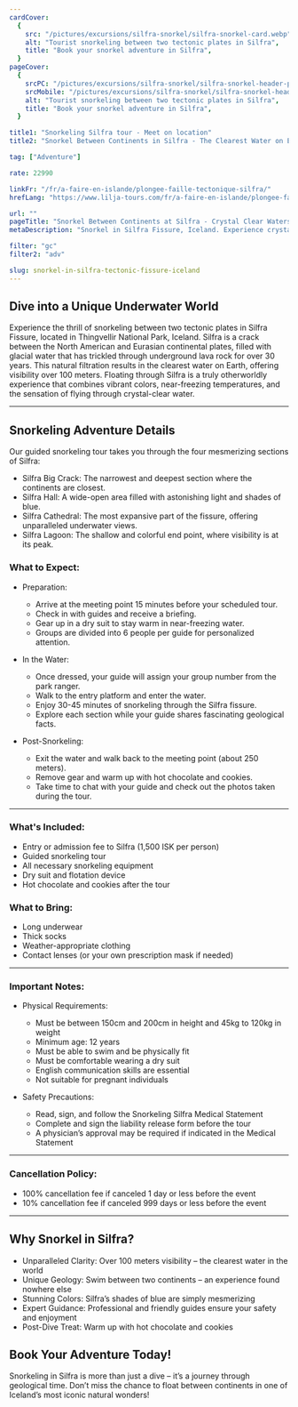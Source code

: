 ```yaml
---
cardCover:
  {
    src: "/pictures/excursions/silfra-snorkel/silfra-snorkel-card.webp",
    alt: "Tourist snorkeling between two tectonic plates in Silfra",
    title: "Book your snorkel adventure in Silfra",
  }
pageCover:
  {
    srcPC: "/pictures/excursions/silfra-snorkel/silfra-snorkel-header-pc.webp",
    srcMobile: "/pictures/excursions/silfra-snorkel/silfra-snorkel-header-mobile.webp",
    alt: "Tourist snorkeling between two tectonic plates in Silfra",
    title: "Book your snorkel adventure in Silfra",
  }

title1: "Snorkeling Silfra tour - Meet on location"
title2: "Snorkel Between Continents in Silfra - The Clearest Water on Earth"

tag: ["Adventure"]

rate: 22990

linkFr: "/fr/a-faire-en-islande/plongee-faille-tectonique-silfra/"
hrefLang: "https://www.lilja-tours.com/fr/a-faire-en-islande/plongee-faille-tectonique-silfra/"

url: ""
pageTitle: "Snorkel Between Continents at Silfra - Crystal Clear Waters"
metaDescription: "Snorkel in Silfra Fissure, Iceland. Experience crystal-clear water and swim between tectonic plates. Guided tours with equipment included."

filter: "gc"
filter2: "adv"

slug: snorkel-in-silfra-tectonic-fissure-iceland
---
```


## Dive into a Unique Underwater World

Experience the thrill of snorkeling between two tectonic plates in Silfra Fissure, located in Thingvellir National Park, Iceland. Silfra is a crack between the North American and Eurasian continental plates, filled with glacial water that has trickled through underground lava rock for over 30 years. This natural filtration results in the clearest water on Earth, offering visibility over 100 meters. Floating through Silfra is a truly otherworldly experience that combines vibrant colors, near-freezing temperatures, and the sensation of flying through crystal-clear water.

---

## Snorkeling Adventure Details

Our guided snorkeling tour takes you through the four mesmerizing sections of Silfra:

- Silfra Big Crack: The narrowest and deepest section where the continents are closest.
- Silfra Hall: A wide-open area filled with astonishing light and shades of blue.
- Silfra Cathedral: The most expansive part of the fissure, offering unparalleled underwater views.
- Silfra Lagoon: The shallow and colorful end point, where visibility is at its peak.

### What to Expect:

- Preparation:

  - Arrive at the meeting point 15 minutes before your scheduled tour.
  - Check in with guides and receive a briefing.
  - Gear up in a dry suit to stay warm in near-freezing water.
  - Groups are divided into 6 people per guide for personalized attention.

- In the Water:

  - Once dressed, your guide will assign your group number from the park ranger.
  - Walk to the entry platform and enter the water.
  - Enjoy 30-45 minutes of snorkeling through the Silfra fissure.
  - Explore each section while your guide shares fascinating geological facts.

- Post-Snorkeling:
  - Exit the water and walk back to the meeting point (about 250 meters).
  - Remove gear and warm up with hot chocolate and cookies.
  - Take time to chat with your guide and check out the photos taken during the tour.

---

### What's Included:

- Entry or admission fee to Silfra (1,500 ISK per person)
- Guided snorkeling tour
- All necessary snorkeling equipment
- Dry suit and flotation device
- Hot chocolate and cookies after the tour

### What to Bring:

- Long underwear
- Thick socks
- Weather-appropriate clothing
- Contact lenses (or your own prescription mask if needed)

---

### Important Notes:

- Physical Requirements:

  - Must be between 150cm and 200cm in height and 45kg to 120kg in weight
  - Minimum age: 12 years
  - Must be able to swim and be physically fit
  - Must be comfortable wearing a dry suit
  - English communication skills are essential
  - Not suitable for pregnant individuals

- Safety Precautions:
  - Read, sign, and follow the Snorkeling Silfra Medical Statement
  - Complete and sign the liability release form before the tour
  - A physician’s approval may be required if indicated in the Medical Statement

---

### Cancellation Policy:

- 100% cancellation fee if canceled 1 day or less before the event
- 10% cancellation fee if canceled 999 days or less before the event

---

## Why Snorkel in Silfra?

- Unparalleled Clarity: Over 100 meters visibility – the clearest water in the world
- Unique Geology: Swim between two continents – an experience found nowhere else
- Stunning Colors: Silfra’s shades of blue are simply mesmerizing
- Expert Guidance: Professional and friendly guides ensure your safety and enjoyment
- Post-Dive Treat: Warm up with hot chocolate and cookies

## Book Your Adventure Today!

Snorkeling in Silfra is more than just a dive – it’s a journey through geological time. Don’t miss the chance to float between continents in one of Iceland’s most iconic natural wonders!

<script
  type="text/javascript"
  src="https://widgets.bokun.io/assets/javascripts/apps/build/BokunWidgetsLoader.js?bookingChannelUUID=97236c68-b945-4a96-8587-660bdc4c45fd"
  async
></script>

<div
  class="bokunWidget"
  data-src="https://widgets.bokun.io/online-sales/97236c68-b945-4a96-8587-660bdc4c45fd/experience-calendar/877"
></div>
